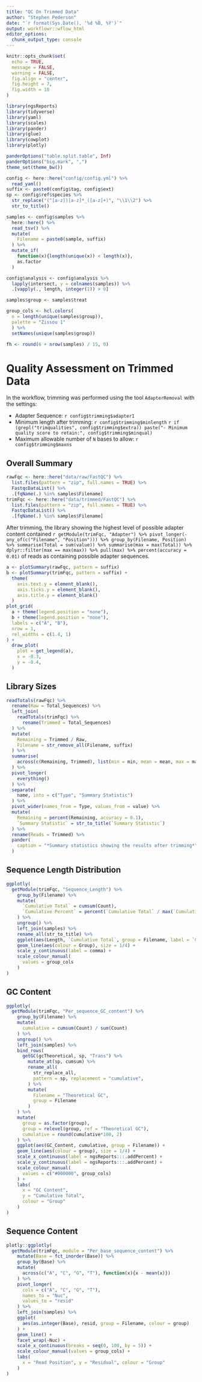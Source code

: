 ```yaml
---
title: "QC On Trimmed Data"
author: "Stephen Pederson"
date: "`r format(Sys.Date(), '%d %B, %Y')`"
output: workflowr::wflow_html
editor_options:
  chunk_output_type: console
---
```


```r
knitr::opts_chunk$set(
  echo = TRUE,
  message = FALSE,
  warning = FALSE,
  fig.align = "center",
  fig.height = 7,
  fig.width = 10
)
```

```r
library(ngsReports)
library(tidyverse)
library(yaml)
library(scales)
library(pander)
library(glue)
library(cowplot)
library(plotly)
```

```r
panderOptions("table.split.table", Inf)
panderOptions("big.mark", ",")
theme_set(theme_bw())
```

```r
config <- here::here("config/config.yml") %>%
  read_yaml()
suffix <- paste0(config$tag, config$ext)
sp <- config$ref$species %>%
  str_replace("(^[a-z])[a-z]*_([a-z]+)", "\\1\\2") %>%
  str_to_title()
```

```r
samples <- config$samples %>%
  here::here() %>%
  read_tsv() %>%
  mutate(
    Filename = paste0(sample, suffix)
  ) %>%
  mutate_if(
    function(x){length(unique(x)) < length(x)},
    as.factor
  )
```

```r
config$analysis <- config$analysis %>%
  lapply(intersect, y = colnames(samples)) %>%
  .[vapply(., length, integer(1)) > 0]
```


```r
samples$group <- samples$treat
```


```r
group_cols <- hcl.colors(
  n = length(unique(samples$group)), 
  palette = "Zissou 1"
  ) %>%
  setNames(unique(samples$group))
```

```r
fh <- round(6 + nrow(samples) / 15, 0)
```

# Quality Assessment on Trimmed Data

In the workflow, trimming was performed using the tool `AdapterRemoval` with the settings:

- Adapter Sequence: `r config$trimming$adapter1`
- Minimum length after trimming: `r config$trimming$minlength`
`r if (grepl("trimqualities", config$trimming$extra)) paste("- Minimum quality score to retain:", config$trimming$minqual)`
- Maximum allowable number of `N` bases to allow: `r config$trimming$maxns`

## Overall Summary

```r
rawFqc <- here::here("data/raw/FastQC") %>%
  list.files(pattern = "zip", full.names = TRUE) %>%
  FastqcDataList() %>%
  .[fqName(.) %in% samples$Filename]
trimFqc <- here::here("data/trimmed/FastQC") %>%
  list.files(pattern = "zip", full.names = TRUE) %>%
  FastqcDataList() %>%
  .[fqName(.) %in% samples$Filename]
```

After trimming, the library showing the highest level of possible adapter content contained `r getModule(trimFqc, "Adapter") %>% pivot_longer(-any_of(c("Filename", "Position"))) %>% group_by(Filename, Position) %>% summarise(Total = sum(value)) %>% summarise(max = max(Total)) %>% dplyr::filter(max == max(max)) %>% pull(max) %>% percent(accuracy = 0.01)` of reads as containing possible adapter sequences.

```r
a <- plotSummary(rawFqc, pattern = suffix) 
b <- plotSummary(trimFqc, pattern = suffix) +
  theme(
    axis.text.y = element_blank(),
    axis.ticks.y = element_blank(),
    axis.title.y = element_blank()
  )
plot_grid(
  a + theme(legend.position = "none"),
  b + theme(legend.position = "none"),
  labels = c("A", "B"),
  nrow = 1,
  rel_widths = c(1.4, 1)
) +
  draw_plot(
    plot = get_legend(a), 
    x = -0.3, 
    y = -0.4, 
  )
```

## Library Sizes

```r
readTotals(rawFqc) %>%
  rename(Raw = Total_Sequences) %>%
  left_join(
    readTotals(trimFqc) %>%
      rename(Trimmed = Total_Sequences)
  ) %>%
  mutate(
    Remaining = Trimmed / Raw,
    Filename = str_remove_all(Filename, suffix)
  ) %>%
  summarise(
    across(c(Remaining, Trimmed), list(min = min, mean = mean, max = max))
  ) %>%
  pivot_longer(
    everything()
  ) %>%
  separate(
    name, into = c("Type", "Summary Statistic")
  ) %>%
  pivot_wider(names_from = Type, values_from = value) %>%
  mutate(
    Remaining = percent(Remaining, accuracy = 0.1),
    `Summary Statistic` = str_to_title(`Summary Statistic`)
  ) %>%
  rename(Reads = Trimmed) %>%
  pander(
    caption = "*Summary statistics showing the results after trimming*"
  )
```

## Sequence Length Distribution

```r
ggplotly(
  getModule(trimFqc, "Sequence_Length") %>%
    group_by(Filename) %>%
    mutate(
      `Cumulative Total` = cumsum(Count),
      `Cumulative Percent` = percent(`Cumulative Total` / max(`Cumulative Total`))
    ) %>%
    ungroup() %>%
    left_join(samples) %>%
    rename_all(str_to_title) %>%
    ggplot(aes(Length, `Cumulative Total`, group = Filename, label = `Cumulative Percent`)) +
    geom_line(aes(colour = Group), size = 1/4) +
    scale_y_continuous(label = comma) +
    scale_colour_manual(
      values = group_cols
    ) 
)
```

## GC Content

```r
ggplotly(
  getModule(trimFqc, "Per_sequence_GC_content") %>%
    group_by(Filename) %>%
    mutate(
      cumulative = cumsum(Count) / sum(Count)
    ) %>%
    ungroup() %>%
    left_join(samples) %>%
    bind_rows(
      getGC(gcTheoretical, sp, "Trans") %>%
        mutate_at(sp, cumsum) %>% 
        rename_all(
          str_replace_all, 
          pattern = sp, replacement = "cumulative",
        ) %>%
        mutate(
          Filename = "Theoretical GC",
          group = Filename
        )
    ) %>%
    mutate(
      group = as.factor(group),
      group = relevel(group, ref = "Theoretical GC"),
      cumulative = round(cumulative*100, 2)
    ) %>%
    ggplot(aes(GC_Content, cumulative, group = Filename)) +
    geom_line(aes(colour = group), size = 1/4) +
    scale_x_continuous(label = ngsReports:::.addPercent) +
    scale_y_continuous(label = ngsReports:::.addPercent) +
    scale_colour_manual(
      values = c("#000000", group_cols)
    ) +
    labs(
      x = "GC Content",
      y = "Cumulative Total",
      colour = "Group"
    )
)
```

## Sequence Content

```r
plotly::ggplotly(
  getModule(trimFqc, module = "Per_base_sequence_content") %>% 
    mutate(Base = fct_inorder(Base)) %>%
    group_by(Base) %>% 
    mutate(
      across(c("A", "C", "G", "T"), function(x){x - mean(x)}) 
    ) %>% 
    pivot_longer(
      cols = c("A", "C", "G", "T"), 
      names_to = "Nuc", 
      values_to = "resid"
    ) %>%
    left_join(samples) %>%
    ggplot(
      aes(as.integer(Base), resid, group = Filename, colour = group)
    ) + 
    geom_line() +
    facet_wrap(~Nuc) + 
    scale_x_continuous(breaks = seq(0, 100, by = 5)) +
    scale_colour_manual(values = group_cols) +
    labs(
      x = "Read Position", y = "Residual", colour = "Group"
    )
)
```

